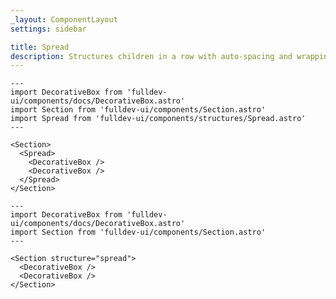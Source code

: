 ```yaml
---
_layout: ComponentLayout
settings: sidebar

title: Spread
description: Structures children in a row with auto-spacing and wrapping.
---
```


```astro live props={{title: 'Spread'}}
---
import DecorativeBox from 'fulldev-ui/components/docs/DecorativeBox.astro'
import Section from 'fulldev-ui/components/Section.astro'
import Spread from 'fulldev-ui/components/structures/Spread.astro'
---

<Section>
  <Spread>
    <DecorativeBox />
    <DecorativeBox />
  </Spread>
</Section>
```

```astro live props={{title: 'Props'}}
---
import DecorativeBox from 'fulldev-ui/components/docs/DecorativeBox.astro'
import Section from 'fulldev-ui/components/Section.astro'
---

<Section structure="spread">
  <DecorativeBox />
  <DecorativeBox />
</Section>
```
